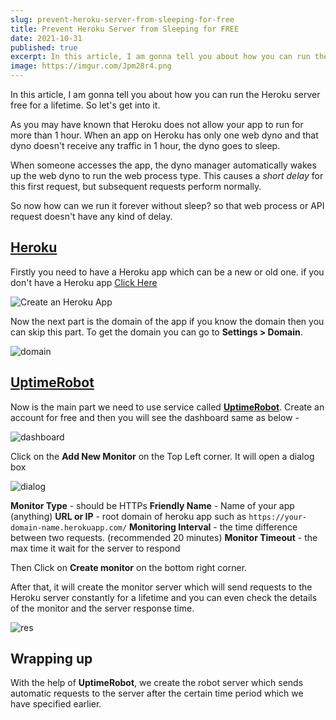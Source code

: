 ```yaml
---
slug: prevent-heroku-server-from-sleeping-for-free
title: Prevent Heroku Server from Sleeping for FREE
date: 2021-10-31
published: true
excerpt: In this article, I am gonna tell you about how you can run the Heroku server free for a lifetime. So let's get into it.
image: https://imgur.com/Jpm28r4.png
---
```


In this article, I am gonna tell you about how you can run the Heroku server free for a lifetime. So let's get into it.

As you may have known that Heroku does not allow your app to run for more than 1 hour. When an app on Heroku has only one web dyno and that dyno doesn't receive any traffic in 1 hour, the dyno goes to sleep.

When someone accesses the app, the dyno manager automatically wakes up the web dyno to run the web process type. This causes a _short delay_ for this first request, but subsequent requests perform normally.

So now how can we run it forever without sleep? so that web process or API request doesn't have any kind of delay.

## [Heroku](https://www.heroku.com/)

Firstly you need to have a Heroku app which can be a new or old one. if you don't have a Heroku app [Click Here](https://dashboard.heroku.com/apps)

![Create an Heroku App](https://rb.gy/3r2e4i)

Now the next part is the domain of the app if you know the domain then you can skip this part. To get the domain you can go to **Settings > Domain**.

![domain](https://i.imgur.com/eRyB34w.png)

## [UptimeRobot](https://uptimerobot.com/)

Now is the main part we need to use service called **[UptimeRobot](https://uptimerobot.com/)**. Create an account for free and then you will see the dashboard same as below -

![dashboard](https://i.imgur.com/IeCbHFM.png)

Click on the **Add New Monitor** on the Top Left corner. It will open a dialog box

![dialog](https://i.imgur.com/aA2QW7y.png)

**Monitor Type** - should be HTTPs
**Friendly Name** - Name of your app (anything)
**URL or IP** - root domain of heroku app such as `https://your-domain-name.herokuapp.com/`
**Monitoring Interval** - the time difference between two requests. (recommended 20 minutes)
**Monitor Timeout** - the max time it wait for the server to respond

Then Click on **Create monitor** on the bottom right corner.

After that, it will create the monitor server which will send requests to the Heroku server constantly for a lifetime and you can even check the details of the monitor and the server response time.

![res](https://i.imgur.com/1QvgAAq.png)

## Wrapping up

With the help of **UptimeRobot**, we create the robot server which sends automatic requests to the server after the certain time period which we have specified earlier.
